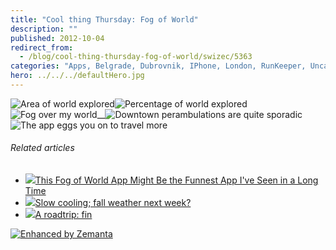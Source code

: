 ```yaml
---
title: "Cool thing Thursday: Fog of World"
description: ""
published: 2012-10-04
redirect_from:
  - /blog/cool-thing-thursday-fog-of-world/swizec/5363
categories: "Apps, Belgrade, Dubrovnik, IPhone, London, RunKeeper, Uncategorized, Zurich"
hero: ../../../defaultHero.jpg
---
```


![Area of world explored](http://swizec.com/blog/wp-content/uploads/2012/10/area-explored.png "Area of world explored")![Percentage of world explored](http://swizec.com/blog/wp-content/uploads/2012/10/percentage-explored.png "Percentage of world explored")![]()![Fog over my world](http://swizec.com/blog/wp-content/uploads/2012/10/ljubljana-fog.png "Fog over my world")\_\_![]()![]()![]()![]()![]()![]()![]()![]()![Downtown perambulations are quite sporadic](http://swizec.com/blog/wp-content/uploads/2012/10/downtown-ljubljana-fog.png "Downtown perambulations are quite sporadic")![The app eggs you on to travel more](http://swizec.com/blog/wp-content/uploads/2012/10/photo-3.png "The app eggs you on to travel more")

###### Related articles

- [![](http://i.zemanta.com/116068823_80_80.jpg)](http://www.gizmodo.co.uk/2012/10/this-fog-of-world-app-might-be-the-funnest-app-ive-seen-in-a-long-time/)[This Fog of World App Might Be the Funnest App I've Seen in a Long Time](http://www.gizmodo.co.uk/2012/10/this-fog-of-world-app-might-be-the-funnest-app-ive-seen-in-a-long-time/)
- [![](http://i.zemanta.com/116196619_80_80.jpg)](http://www.ocregister.com/news/inland-373439-weather-highs.html)[Slow cooling; fall weather next week?](http://www.ocregister.com/news/inland-373439-weather-highs.html)
- [![](http://i.zemanta.com/104877705_80_80.jpg)](http://swizec.com/blog/a-roadtrip-fin/swizec/4972)[A roadtrip: fin](http://swizec.com/blog/a-roadtrip-fin/swizec/4972)

[![Enhanced by Zemanta](http://img.zemanta.com/zemified_e.png?x-id=2cb8658c-ea3c-4051-b034-52ef0d0481f1)](http://www.zemanta.com/?px "Enhanced by Zemanta")
